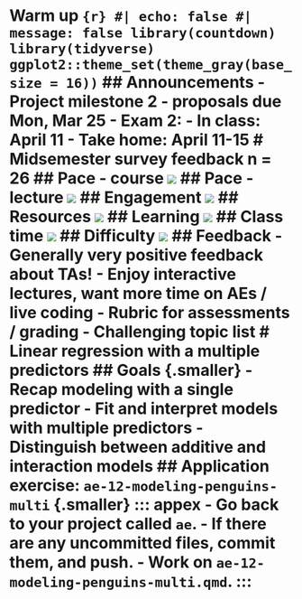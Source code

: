 # Warm up ```{r} #| echo: false #| message: false library(countdown) library(tidyverse) ggplot2::theme_set(theme_gray(base_size = 16)) ``` ## Announcements - Project milestone 2 - proposals due Mon, Mar 25 - Exam 2: - In class: April 11 - Take home: April 11-15 # Midsemester survey feedback n = 26 ## Pace - course ![](images/midsemester-survey/plot-pace-engagement-1.png) ## Pace - lecture ![](images/midsemester-survey/plot-pace-engagement-2.png) ## Engagement ![](images/midsemester-survey/plot-pace-engagement-3.png) ## Resources ![](images/midsemester-survey/plot-resources-1.png) ## Learning ![](images/midsemester-survey/plot-resources-2.png) ## Class time ![](images/midsemester-survey/plots-q6-q7-1.png) ## Difficulty ![](images/midsemester-survey/plots-q6-q7-2.png) ## Feedback - Generally very positive feedback about TAs! - Enjoy interactive lectures, want more time on AEs / live coding - Rubric for assessments / grading - Challenging topic list # Linear regression with a multiple predictors ## Goals {.smaller} - Recap modeling with a single predictor - Fit and interpret models with multiple predictors - Distinguish between additive and interaction models ## Application exercise: `ae-12-modeling-penguins-multi` {.smaller} ::: appex - Go back to your project called `ae`. - If there are any uncommitted files, commit them, and push. - Work on `ae-12-modeling-penguins-multi.qmd`. :::